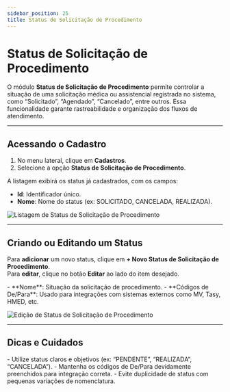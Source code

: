 ```yaml
---
sidebar_position: 25
title: Status de Solicitação de Procedimento
---
```



# Status de Solicitação de Procedimento

O módulo **Status de Solicitação de Procedimento** permite controlar a situação de uma solicitação médica ou assistencial registrada no sistema, como “Solicitado”, “Agendado”, “Cancelado”, entre outros. Essa funcionalidade garante rastreabilidade e organização dos fluxos de atendimento.

---

## Acessando o Cadastro

1. No menu lateral, clique em **Cadastros**.
2. Selecione a opção **Status de Solicitação de Procedimento**.

A listagem exibirá os status já cadastrados, com os campos:

- **Id**: Identificador único.
- **Nome**: Nome do status (ex: SOLICITADO, CANCELADA, REALIZADA).

![Listagem de Status de Solicitação de Procedimento](/img/lista_stt_sol_proced.png)

---

## Criando ou Editando um Status

Para **adicionar** um novo status, clique em **+ Novo Status de Solicitação de Procedimento**.  
Para **editar**, clique no botão **Editar** ao lado do item desejado.

<Admonition type="info" title="Campos de Cadastro">
- **Nome**: Situação da solicitação de procedimento.
- **Códigos de De/Para**: Usado para integrações com sistemas externos como MV, Tasy, HMED, etc.
</Admonition>

![Edição de Status de Solicitação de Procedimento](/img/edit_stt_sol_proced.png)

---

## Dicas e Cuidados

<Admonition type="tip" title="Boas Práticas">
- Utilize status claros e objetivos (ex: “PENDENTE”, “REALIZADA”, “CANCELADA”).
- Mantenha os códigos de De/Para devidamente preenchidos para integração correta.
- Evite duplicidade de status com pequenas variações de nomenclatura.
</Admonition>
